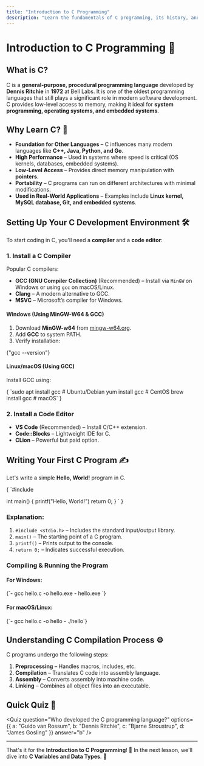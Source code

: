 ```yaml
---
title: "Introduction to C Programming"
description: "Learn the fundamentals of C programming, its history, and why it's still widely used today."
---
```



# Introduction to C Programming 🚀

## What is C? 
C is a **general-purpose, procedural programming language** developed by **Dennis Ritchie** in **1972** at Bell Labs. It is one of the oldest programming languages that still plays a significant role in modern software development. C provides low-level access to memory, making it ideal for **system programming, operating systems, and embedded systems**.

## Why Learn C? 🧐
- **Foundation for Other Languages** – C influences many modern languages like **C++, Java, Python, and Go**.
- **High Performance** – Used in systems where speed is critical (OS kernels, databases, embedded systems).
- **Low-Level Access** – Provides direct memory manipulation with **pointers**.
- **Portability** – C programs can run on different architectures with minimal modifications.
- **Used in Real-World Applications** – Examples include **Linux kernel, MySQL database, Git, and embedded systems**.

## Setting Up Your C Development Environment 🛠️
To start coding in C, you'll need a **compiler** and a **code editor**:

### **1. Install a C Compiler**
Popular C compilers:
- **GCC (GNU Compiler Collection)** (Recommended) – Install via `MinGW` on Windows or using `gcc` on macOS/Linux.
- **Clang** – A modern alternative to GCC.
- **MSVC** – Microsoft’s compiler for Windows.

#### **Windows (Using MinGW-W64 & GCC)**
1. Download **MinGW-w64** from [mingw-w64.org](https://www.mingw-w64.org/).
2. Add **GCC** to system PATH.
3. Verify installation:

<CodeBlock language="bash">
{"gcc --version"}
</CodeBlock>

#### **Linux/macOS (Using GCC)**
Install GCC using:

<CodeBlock language="bash">
{
`sudo apt install gcc # Ubuntu/Debian
yum install gcc # CentOS
brew install gcc # macOS`
}
</CodeBlock>

### **2. Install a Code Editor**
- **VS Code** (Recommended) – Install C/C++ extension.
- **Code::Blocks** – Lightweight IDE for C.
- **CLion** – Powerful but paid option.

## Writing Your First C Program ✍️
Let's write a simple **Hello, World!** program in C.

<CodeBlock language="c">
{
`#include <stdio.h>

int main() {
    printf("Hello, World!")
    return 0;
}
`
}
</CodeBlock>

### **Explanation:**
1. `#include <stdio.h>` – Includes the standard input/output library.
2. `main()` – The starting point of a C program.
3. `printf()` – Prints output to the console.
4. `return 0;` – Indicates successful execution.

### **Compiling & Running the Program**
#### **For Windows:**
<CodeBlock language="bash">
{`- gcc hello.c -o hello.exe
- hello.exe
`}
</CodeBlock>

#### **For macOS/Linux:**
<CodeBlock language="bash">
{`- gcc hello.c -o hello
- ./hello`}
</CodeBlock>

## Understanding C Compilation Process ⚙️
C programs undergo the following steps:

1. **Preprocessing** – Handles macros, includes, etc.
2. **Compilation** – Translates C code into assembly language.
3. **Assembly** – Converts assembly into machine code.
4. **Linking** – Combines all object files into an executable.

## Quick Quiz 🧠
<Quiz question="Who developed the C programming language?"
      options={{
        a: "Guido van Rossum",
        b: "Dennis Ritchie",
        c: "Bjarne Stroustrup",
        d: "James Gosling"
      }}
      answer="b"
/>

---

That's it for the **Introduction to C Programming**! 🎯 In the next lesson, we'll dive into **C Variables and Data Types**. 🚀
